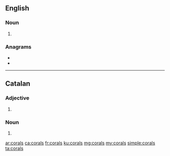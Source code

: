 ==English==

===Noun===
{{head|en|noun plural form}}

# {{plural of|coral|lang=en}}

===Anagrams===
* {{l|en|Carlos}}
* {{l|en|carols}}
----
==Catalan==

===Adjective===
{{head|ca|adjective form}}

# {{plural of|coral|lang=ca}}

===Noun===
{{head|ca|noun form}}

# {{plural of|coral|lang=ca}}

[[ar:corals]]
[[ca:corals]]
[[fr:corals]]
[[ku:corals]]
[[mg:corals]]
[[my:corals]]
[[simple:corals]]
[[ta:corals]]